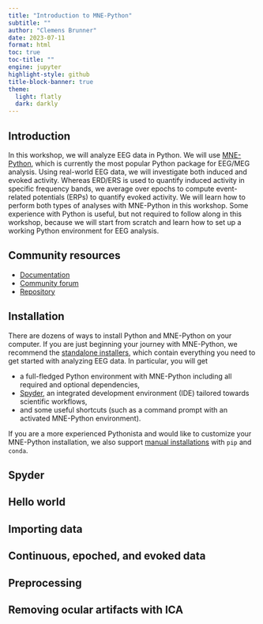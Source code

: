 ```yaml
---
title: "Introduction to MNE-Python"
subtitle: ""
author: "Clemens Brunner"
date: 2023-07-11
format: html
toc: true
toc-title: ""
engine: jupyter
highlight-style: github
title-block-banner: true
theme:
  light: flatly
  dark: darkly
---
```


## Introduction

In this workshop, we will analyze EEG data in Python. We will use [MNE-Python](https://mne.tools), which is currently the most popular Python package for EEG/MEG analysis. Using real-world EEG data, we will investigate both induced and evoked activity. Whereas ERD/ERS is used to quantify induced activity in specific frequency bands, we average over epochs to compute event-related potentials (ERPs) to quantify evoked activity. We will learn how to perform both types of analyses with MNE-Python in this workshop. Some experience with Python is useful, but not required to follow along in this workshop, because we will start from scratch and learn how to set up a working Python environment for EEG analysis.


## Community resources

- [Documentation](https://mne.tools/stable/index.html)
- [Community forum](https://mne.discourse.group/)
- [Repository](https://github.com/mne-tools/mne-python)


## Installation

There are dozens of ways to install Python and MNE-Python on your computer. If you are just beginning your journey with MNE-Python, we recommend the [standalone installers](https://mne.tools/stable/install/installers.html), which contain everything you need to get started with analyzing EEG data. In particular, you will get

- a full-fledged Python environment with MNE-Python including all required and optional dependencies,
- [Spyder](https://www.spyder-ide.org/), an integrated development environment (IDE) tailored towards scientific workflows,
- and some useful shortcuts (such as a command prompt with an activated MNE-Python environment).

If you are a more experienced Pythonista and would like to customize your MNE-Python installation, we also support [manual installations](https://mne.tools/stable/install/manual_install.html) with `pip` and `conda`.

## Spyder




## Hello world


## Importing data


## Continuous, epoched, and evoked data


## Preprocessing


## Removing ocular artifacts with ICA



